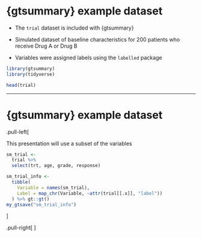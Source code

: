 # {gtsummary} example dataset

* The `trial` dataset is included with {gtsummary}

* Simulated dataset of baseline characteristics for 200 patients who receive Drug A or Drug B

* Variables were assigned labels using the `labelled` package

```r
library(gtsummary)
library(tidyverse)

head(trial)
```


---
# {gtsummary} example dataset

.pull-left[

This presentation will use a subset of the variables

```r
sm_trial <-
  trial %>% 
  select(trt, age, grade, response)
```

```r
sm_trial_info <-
  tibble(
    Variable = names(sm_trial),
    Label = map_chr(Variable, ~attr(trial[[.x]], "label"))
  ) %>% gt::gt()
my_gtsave("sm_trial_info")
```

]

.pull-right[
<p align="center"><img src="Images/sm_trial_info.png" width=90%></p>
]